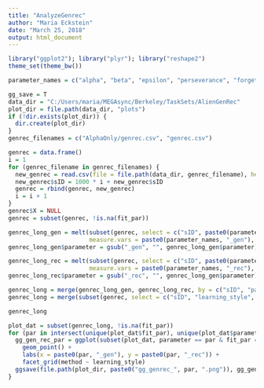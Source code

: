 ```yaml
---
title: "AnalyzeGenrec"
author: "Maria Eckstein"
date: "March 25, 2018"
output: html_document
---
```


```r
library("ggplot2"); library("plyr"); library("reshape2")
theme_set(theme_bw())

parameter_names = c("alpha", "beta", "epsilon", "perseverance", "forget", "mix")

gg_save = T
data_dir = "C:/Users/maria/MEGAsync/Berkeley/TaskSets/AlienGenRec"
plot_dir = file.path(data_dir, "plots")
if (!dir.exists(plot_dir)) {
  dir.create(plot_dir)
}
genrec_filenames = c("AlphaOnly/genrec.csv", "genrec.csv")
```
```r
genrec = data.frame()
i = 1
for (genrec_filename in genrec_filenames) {
  new_genrec = read.csv(file = file.path(data_dir, genrec_filename), header = T, na.strings = c("", "NA", "NaN"))
  new_genrec$sID = 1000 * i + new_genrec$sID
  genrec = rbind(genrec, new_genrec)
  i = i + 1
}
genrec$X = NULL
genrec = subset(genrec, !is.na(fit_par))

genrec_long_gen = melt(subset(genrec, select = c("sID", paste0(parameter_names, "_gen"))),
                       measure.vars = paste0(parameter_names, "_gen"), variable.name = "parameter")
genrec_long_gen$parameter = gsub("_gen", "", genrec_long_gen$parameter)

genrec_long_rec = melt(subset(genrec, select = c("sID", paste0(parameter_names, "_rec"))),
                       measure.vars = paste0(parameter_names, "_rec"), variable.name = "parameter")
genrec_long_rec$parameter = gsub("_rec", "", genrec_long_gen$parameter)

genrec_long = merge(genrec_long_gen, genrec_long_rec, by = c("sID", "parameter"), suff = c("_gen", "_rec"))
genrec_long = merge(subset(genrec, select = c("sID", "learning_style", "method", "fit_par")), genrec_long)

genrec_long
```
```r
plot_dat = subset(genrec_long, !is.na(fit_par))
for (par in intersect(unique(plot_dat$fit_par), unique(plot_dat$parameter))) {
  gg_gen_rec_par = ggplot(subset(plot_dat, parameter == par & fit_par == par), aes(value_gen, value_rec)) +
    geom_point() +
    labs(x = paste0(par, "_gen"), y = paste0(par, "_rec")) +
    facet_grid(method ~ learning_style)
  ggsave(file.path(plot_dir, paste0("gg_genrec_", par, ".png")), gg_gen_rec_par)
}
```
```r
```
